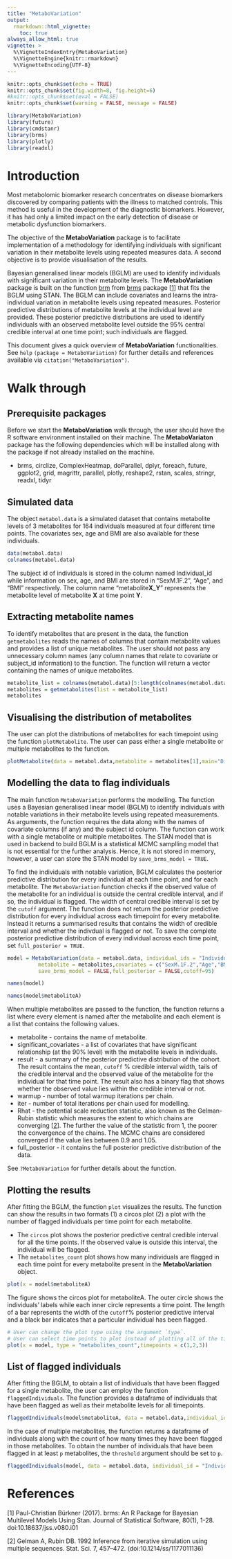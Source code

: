 ```yaml
---
title: "MetaboVariation"
output: 
  rmarkdown::html_vignette:
    toc: true
always_allow_html: true
vignette: >
  %\VignetteIndexEntry{MetaboVariation}
  %\VignetteEngine{knitr::rmarkdown}
  %\VignetteEncoding{UTF-8}
---
```


```r
knitr::opts_chunk$set(echo = TRUE)
knitr::opts_chunk$set(fig.width=8, fig.height=6) 
#knitr::opts_chunk$set(eval = FALSE)
knitr::opts_chunk$set(warning = FALSE, message = FALSE) 
```

```r
library(MetaboVariation)
library(future)
library(cmdstanr)
library(brms)
library(plotly)
library(readxl)
```

# Introduction

Most metabolomic biomarker research concentrates on disease biomarkers discovered
by comparing patients with the illness to matched controls. This method is useful in the development of the diagnostic biomarkers. However, it has had only a limited impact on the
early detection of disease or metabolic dysfunction biomarkers.\newline

The objective of the __MetaboVariation__ package is to facilitate implementation of  a methodology for identifying individuals with significant
variation in their metabolite levels using repeated measures data. A second objective is to provide visualisation of the results. 

Bayesian generalised linear models (BGLM) are used to identify individuals with significant variation in their metabolite levels. The __MetaboVariation__ package is built on the function [brm](https://www.rdocumentation.org/packages/brms/versions/2.17.0/topics/brm) from [brms](https://cran.r-project.org/web/packages/brms/index.html) package [[1][References]] that fits the BGLM using STAN. The BGLM can include covariates and learns the intra-individual variation in metabolite levels using repeated measures. Posterior predictive distributions of metabolite levels at the individual level are provided. These posterior predictive distributions are used to identify individuals with an observed metabolite level outside the 95% central credible interval at one time point; such individuals are flagged.

This document gives a quick overview of __MetaboVariation__ functionalities. See `help` `(package = MetaboVariation)` for further details and references available via `citation("MetaboVariation")`.


# Walk through

## Prerequisite packages

Before we start the __MetaboVariation__ walk through, the user should have the R software environment installed on their machine. The __MetaboVariaton__ package has the following dependencies which will be installed along with the package if not already installed on the machine.

*  brms, circlize, ComplexHeatmap, doParallel, dplyr, foreach, future, ggplot2, grid, magrittr, parallel, plotly, reshape2, rstan, scales, stringr, readxl, tidyr 

## Simulated data

The object `metabol.data` is a simulated dataset that contains metabolite levels of 3 metabolites for 164 individuals measured at four different time points. The covariates sex, age and BMI are also available for these individuals. 


```r
data(metabol.data)
colnames(metabol.data)
```

The subject id of individuals is stored in the column named Individual_id while information on sex, age, and BMI are stored in "SexM.1F.2", "Age", and "BMI" respectively. The column name "metabolite**X**_**Y**" represents the metabolite level of metabolite **X** at time point **Y**.

## Extracting metabolite names

To identify  metabolites that are present in the data, the function `getmetabolites` reads the names of columns that contain metabolite values and provides a list of unique metabolites. The user should not pass any unnecessary column names (any column names that relate to covariate or subject_id information) to the function. The function will return a vector containing the names of unique metabolites.

```r
metabolite_list = colnames(metabol.data)[5:length(colnames(metabol.data))]
metabolites = getmetabolites(list = metabolite_list)
metabolites
```

## Visualising the distribution of metabolites

The user can plot the distributions of metabolites for each timepoint using the function `plotMetabolite`. The user can pass either a single metabolite or multiple metabolites to the function.

```r
plotMetabolite(data = metabol.data,metabolite = metabolites[1],main="Distribution of metaboliteA")
```


## Modelling the data to flag individuals

The main function `MetaboVariation` performs the modelling. The function uses a Bayesian generalised linear model (BGLM) to identify individuals with notable variations in their metabolite levels using repeated measurements. As arguments, the function requires the data along with the names of covariate columns (if any) and the subject id column. The function can work with a single metabolite or multiple metabolites. The STAN model that is used in backend to build BGLM is a statistical MCMC samplling model that is not essential for the further analysis. Hence, it is not stored in memory, however, a user can store the STAN model by `save_brms_model = TRUE`. 

To find the individuals with notable variation, BGLM calculates the posterior predictive distribution for every individual at each time point, and for each metabolite. The `MetaboVariation` function checks if the observed value of the metabolite for an individual is outside the central credible interval, and if so, the individual is flagged. The width of central credible interval is set by the `cutoff` argument. The function does not return the posterior predictive distribution for every individual across each timepoint for every metabolite. Instead it returns a summarised results that contains the width of credible interval and whether the indivdual is flagged or not. To save the complete posterior predictive distribution of every individual across each time point, set `full_posterior = TRUE`.

```r
model = MetaboVariation(data = metabol.data, individual_ids = "Individual_id",
          metabolite = metabolites,covariates = c("SexM.1F.2","Age","BMI"),
          save_brms_model = FALSE,full_posterior = FALSE,cutoff=95)
```

```r
names(model)
```

```r
names(model$metaboliteA)
```

When multiple metabolites are passed to the function, the function returns  a list where every element is named after the metabolite and each element is a list that contains the following values.

*  metabolite - contains the name of metabolite.
*  significant_covariates - a list of covariates that have significant relationship (at the 90% level) with the metabolite levels in individuals.
*  result - a summary of the posterior predictive distribution of the cohort. The result contains the mean, `cutoff` % credible interval width, tails of the credible interval and the observed value of the metabolite for the individual for that time point. The result also has a binary flag that shows whether the observed value lies within the credible interval or not.
*  warmup - number of total warmup iterations per chain.
*  iter - number of total iterations per chain used for modelling.
*  Rhat - the potential scale reduction statistic, also known as the Gelman-Rubin statistic which measures the extent to which chains are converging [[2][References]]. The further the value of the statistic from 1, the poorer the convergence of the chains. The MCMC chains are considered converged if the value lies between 0.9 and 1.05.
*  full_posterior - it contains the full posterior predictive distribution of the data.

See `?MetaboVariation` for further details about the function.


## Plotting the results

After fitting the BGLM, the function `plot` visualizes the results. The function can show the results in two formats (1) a circos plot (2) a plot with the number of flagged individuals per time point for each metabolite. 

* The `circos` plot shows the posterior predictive central credible interval for all the time points. If the observed value is outside this interval, the individual will be flagged. 
* The `metabolites_count` plot shows how many individuals are flagged in each time point for every metabolite present in the __MetaboVariation__ object.


```r
plot(x = model$metaboliteA)
```

The figure shows the circos plot for metaboliteA. The outer circle shows the individuals' labels while each inner circle represents a time point. The length of a bar represents the  width of the `cutoff`\% posterior predictive interval and a black bar indicates that a particular individual has been flagged.

```r
# User can change the plot type using the argument `type`.
# User can select time points to plot instead of plotting all of the timepoints for both formats of the plot.
plot(x = model, type = "metabolites_count",timepoints = c(1,2,3))
```

## List of flagged individuals

After fitting the BGLM, to obtain a list of individuals that have been flagged for a single metabolite, the user can employ the function `flaggedIndividuals`.
The function provides a dataframe of individuals that have been flagged as well as their metabolite levels for all timepoints. 

```r
flaggedIndividuals(model$metaboliteA, data = metabol.data,individual_id = "Individual_id")
```

In the case of multiple metabolites, the function returns a dataframe of individuals along with the count of how many times they have been flagged in those metabolites. To obtain the number of individuals that have been flagged in at least `p` metabolites, the `threshold` argument should be set to `p`.

```r
flaggedIndividuals(model, data = metabol.data, individual_id = "Individual_id", threshold = 2)
```


# References

[1] Paul-Christian Bürkner (2017). brms: An R Package for Bayesian Multilevel Models Using Stan. Journal of Statistical Software, 80(1), 1-28. doi:10.18637/jss.v080.i01

\newline

[2] Gelman A, Rubin DB. 1992 Inference from iterative simulation using multiple sequences. Stat. Sci. 7, 457–472. (doi:10.1214/ss/1177011136)
